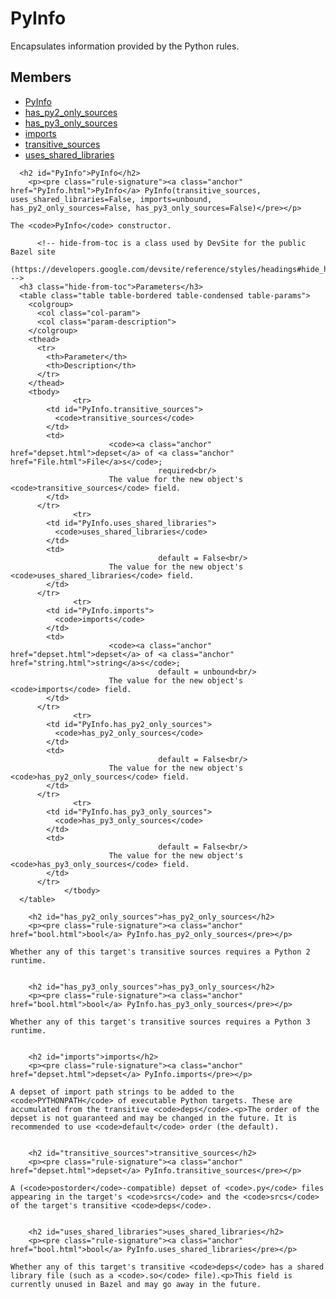 <html devsite>
<head>
  <meta name="project_path" value="/_project.yaml">
  <meta name="book_path" value="/versions/6.1.0/_book.yaml">
</head>
<body>

<h1 class="page-title" id="modules.PyInfo">PyInfo</h1>

<!-- {% raw %} -->

Encapsulates information provided by the Python rules.

<h2>Members</h2>
<ul>
    <li>
    <a href="#PyInfo">PyInfo</a>
  </li>
      <li>
    <a href="#has_py2_only_sources">has_py2_only_sources</a>
  </li>
      <li>
    <a href="#has_py3_only_sources">has_py3_only_sources</a>
  </li>
      <li>
    <a href="#imports">imports</a>
  </li>
      <li>
    <a href="#transitive_sources">transitive_sources</a>
  </li>
      <li>
    <a href="#uses_shared_libraries">uses_shared_libraries</a>
  </li>
  </ul>

      <h2 id="PyInfo">PyInfo</h2>
        <p><pre class="rule-signature"><a class="anchor" href="PyInfo.html">PyInfo</a> PyInfo(transitive_sources, uses_shared_libraries=False, imports=unbound, has_py2_only_sources=False, has_py3_only_sources=False)</pre></p>

    The <code>PyInfo</code> constructor.

          <!-- hide-from-toc is a class used by DevSite for the public Bazel site
      (https://developers.google.com/devsite/reference/styles/headings#hide_headings_from_the_toc) -->
      <h3 class="hide-from-toc">Parameters</h3>
      <table class="table table-bordered table-condensed table-params">
        <colgroup>
          <col class="col-param">
          <col class="param-description">
        </colgroup>
        <thead>
          <tr>
            <th>Parameter</th>
            <th>Description</th>
          </tr>
        </thead>
        <tbody>
                  <tr>
            <td id="PyInfo.transitive_sources">
              <code>transitive_sources</code>
            </td>
            <td>
                          <code><a class="anchor" href="depset.html">depset</a> of <a class="anchor" href="File.html">File</a>s</code>;
                                     required<br/>
                          The value for the new object's <code>transitive_sources</code> field.
            </td>
          </tr>
                  <tr>
            <td id="PyInfo.uses_shared_libraries">
              <code>uses_shared_libraries</code>
            </td>
            <td>
                                     default = False<br/>
                          The value for the new object's <code>uses_shared_libraries</code> field.
            </td>
          </tr>
                  <tr>
            <td id="PyInfo.imports">
              <code>imports</code>
            </td>
            <td>
                          <code><a class="anchor" href="depset.html">depset</a> of <a class="anchor" href="string.html">string</a>s</code>;
                                     default = unbound<br/>
                          The value for the new object's <code>imports</code> field.
            </td>
          </tr>
                  <tr>
            <td id="PyInfo.has_py2_only_sources">
              <code>has_py2_only_sources</code>
            </td>
            <td>
                                     default = False<br/>
                          The value for the new object's <code>has_py2_only_sources</code> field.
            </td>
          </tr>
                  <tr>
            <td id="PyInfo.has_py3_only_sources">
              <code>has_py3_only_sources</code>
            </td>
            <td>
                                     default = False<br/>
                          The value for the new object's <code>has_py3_only_sources</code> field.
            </td>
          </tr>
                </tbody>
      </table>

        <h2 id="has_py2_only_sources">has_py2_only_sources</h2>
        <p><pre class="rule-signature"><a class="anchor" href="bool.html">bool</a> PyInfo.has_py2_only_sources</pre></p>

    Whether any of this target's transitive sources requires a Python 2 runtime.


        <h2 id="has_py3_only_sources">has_py3_only_sources</h2>
        <p><pre class="rule-signature"><a class="anchor" href="bool.html">bool</a> PyInfo.has_py3_only_sources</pre></p>

    Whether any of this target's transitive sources requires a Python 3 runtime.


        <h2 id="imports">imports</h2>
        <p><pre class="rule-signature"><a class="anchor" href="depset.html">depset</a> PyInfo.imports</pre></p>

    A depset of import path strings to be added to the <code>PYTHONPATH</code> of executable Python targets. These are accumulated from the transitive <code>deps</code>.<p>The order of the depset is not guaranteed and may be changed in the future. It is recommended to use <code>default</code> order (the default).


        <h2 id="transitive_sources">transitive_sources</h2>
        <p><pre class="rule-signature"><a class="anchor" href="depset.html">depset</a> PyInfo.transitive_sources</pre></p>

    A (<code>postorder</code>-compatible) depset of <code>.py</code> files appearing in the target's <code>srcs</code> and the <code>srcs</code> of the target's transitive <code>deps</code>.


        <h2 id="uses_shared_libraries">uses_shared_libraries</h2>
        <p><pre class="rule-signature"><a class="anchor" href="bool.html">bool</a> PyInfo.uses_shared_libraries</pre></p>

    Whether any of this target's transitive <code>deps</code> has a shared library file (such as a <code>.so</code> file).<p>This field is currently unused in Bazel and may go away in the future.



</body>
</html>

<!-- {% endraw %} -->
